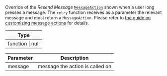 Override of the _Resend Message_ [`MessageAction`](/reactnative/object-types/message-action) shown when a user long presses a message.
The `retry` function receives as a parameter the relevant message and must return a `MessageAction`.
Please refer to [the guide on customizing message actions](../../../../ui-cookbook/custom-message-actions) for details.

| Type             |
| ---------------- |
| function \| null |

| Parameter | Description                     |
| --------- | ------------------------------- |
| message   | message the action is called on |
